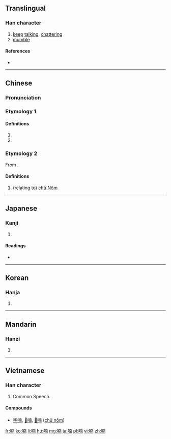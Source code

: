{{also|諵|娚|嫐}}
==Translingual==

===Han character===
{{Han char|rn=30|rad=口|as=09|sn=12|four=64027|canj=RJBJ|ids=⿰口南}}

# [[keep]] [[talk]]ing, [[chatter]]ing
# [[mumble]]

====References====
* {{Han ref|kx=0197.170|dkj=03903|dj=0418.370|hdz=10650.050|uh=5583|ud=21891|bh=B3E4|bd=46052}}

----

==Chinese==
{{zh-forms}}

===Pronunciation===
{{zh-pron
|m=nán
|c=naam4
|h=pfs=
|md=
|mn=
|w=
|mc=y
|oc=y
|cat=
}}

===Etymology 1===

====Definitions====
{{zh-hanzi}}

# {{only used in|喃喃|lang=zh}}
# {{only used in|呢喃|lang=zh}}

===Etymology 2===
From {{etyl|vi|zh}} {{m|vi|字喃|tr=[[chữ Nôm]]}}.

====Definitions====
{{zh-hanzi}}

# (relating to) [[chữ Nôm]]

----

==Japanese==

===Kanji===
{{ja-kanji|grade=9|rs=口09}}

# {{defn|lang=ja|sort=口09}}

====Readings====
* {{ja-readings|on=[[なん]] (nan)|kun=[[のう]] (nou)}}

----

==Korean==

===Hanja===
{{ko-hanja|hangeul=[[남]]|rv=nam|mr=nam}}

# {{defn|lang=ko|sort=口09}}

----

==Mandarin==

===Hanzi===
{{cmn-hanzi|pin=[[nán]] ([[nan2]])|wg=nan<sup>2</sup>}}

# {{defn|lang=cmn|sort=口09}}

----

==Vietnamese==

===Han character===
{{vi-hantu|[[nam]], [[nôm]]|rs=口09}}

# Common Speech.

====Compounds====
* [[字喃]], [[𡨸喃]], [[𡦂喃]] ([[chữ nôm]])

[[fr:喃]]
[[ko:喃]]
[[li:喃]]
[[hu:喃]]
[[mg:喃]]
[[ja:喃]]
[[pl:喃]]
[[vi:喃]]
[[zh:喃]]